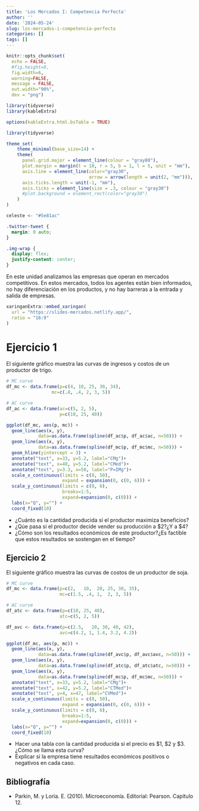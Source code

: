 ```yaml
---
title: 'Los Mercados I: Competencia Perfecta'
author: ''
date: '2024-05-24'
slug: los-mercados-i-competencia-perfecta
categories: []
tags: []
---
```




```r
knitr::opts_chunk$set(
  echo = FALSE, 
  #fig.height=8, 
  fig.width=6, 
  warning=FALSE, 
  message = FALSE,
  out.width="90%",
  dev = "png")

library(tidyverse)
library(kableExtra)

options(kableExtra.html.bsTable = TRUE)

library(tidyverse)

theme_set(
    theme_minimal(base_size=14) +
    theme(
      panel.grid.major = element_line(colour = "gray80"),
      plot.margin = margin(t = 10, r = 5, b = 1, l = 5, unit = "mm"),
      axis.line = element_line(color="gray30",
                               arrow = arrow(length = unit(2, "mm"))),
      axis.ticks.length = unit(-1, "mm"),
      axis.ticks = element_line(size = .3, colour = "gray30")
      #plot.background = element_rect(color="gray30")
    )
)

celeste <- "#5e81ac"

```


```css

.twitter-tweet {
  margin: 0 auto;
}

.img-wrap {
  display: flex;
  justify-content: center;
}

```

En este unidad analizamos las empresas que operan en mercados competitivos. En estos mercados, todos los agentes están bien informados, no hay diferenciación en los productos, y no hay barreras a la entrada y salida de empresas.



```r
xaringanExtra::embed_xaringan(
  url = "https://slides-mercados.netlify.app/",
  ratio = "16:9"
)
```

# Ejercicio 1

El siguiente gráfico muestra las curvas de ingresos y costos de un productor de trigo.

<div class="img-wrap">
```r

# MC curve
df_mc <- data.frame(p=c(4, 10, 25, 30, 34), 
                 mc=c(.8, .4, 2, 3, 5))

# AC curve
df_ac <- data.frame(ac=c(5, 2, 5),
                    p=c(10, 25, 40))

ggplot(df_mc, aes(p, mc)) + 
  geom_line(aes(x, y),
            data=as.data.frame(spline(df_ac$p, df_ac$ac, n=50))) +
  geom_line(aes(x, y), 
            data=as.data.frame(spline(df_mc$p, df_mc$mc, n=50))) +
  geom_hline(yintercept = 3) + 
  annotate("text", x=33, y=5.2, label="CMg")+
  annotate("text", x=40, y=5.2, label="CMed")+
  annotate("text", y=3.3, x=50, label="P=IMg")+
  scale_x_continuous(limits = c(0, 50),
                     expand = expansion(0, c(0, 6))) + 
  scale_y_continuous(limits = c(0, 6),
                     breaks=1:5,
                     expand=expansion(0, c(0))) +
  labs(x="Q", y="") +
  coord_fixed(10)
```


</div>

- ¿Cuánto es la cantidad producida si el productor maximiza beneficios?
- ¿Qúe pasa si el productor decide vender su producción a \$2?¿Y a \$4?
- ¿Cómo son los resultados económicos de este productor?¿Es factible que estos resultados se sostengan en el tiempo?

## Ejercicio 2

El siguiente gráfico muestra las curvas de costos de un productor de soja. 

<div class="img-wrap">

```r

# MC curve
df_mc <- data.frame(p=c(2,   10,  20, 25, 30, 35), 
                    mc=c(1.5, .4, 1,  2, 3, 5))

# AC curve
df_atc <- data.frame(p=c(10, 25, 40),
                    atc=c(5, 2, 5))

df_avc <- data.frame(p=c(2.5,   20, 30, 40, 42),
                    avc=c(4.2, 1, 1.4, 3.2, 4.2))

ggplot(df_mc, aes(p, mc)) + 
  geom_line(aes(x, y),
            data=as.data.frame(spline(df_avc$p, df_avc$avc, n=50))) +
  geom_line(aes(x, y),
            data=as.data.frame(spline(df_atc$p, df_atc$atc, n=50))) +
  geom_line(aes(x, y), 
            data=as.data.frame(spline(df_mc$p, df_mc$mc, n=50))) +
  annotate("text", x=33, y=5.2, label="CMg")+
  annotate("text", x=42, y=5.2, label="CTMed")+
  annotate("text", y=4, x=47, label="CVMed")+
  scale_x_continuous(limits = c(0, 50),
                     expand = expansion(0, c(0, 6))) + 
  scale_y_continuous(limits = c(0, 6),
                     breaks=1:5,
                     expand=expansion(0, c(0))) +
  labs(x="Q", y="") +
  coord_fixed(10)
```

</div>
- Hacer una tabla con la cantidad producida si el precio es \$1, \$2 y \$3. ¿Cómo se llama esta curva?
- Explicar si la empresa tiene resultados económicos positivos o negativos en cada caso.

<!-- # Ejercicio 1 -->

<!-- Considere un mercado que funciona en competencia perfecta. Analice dos situaciones mostradas en los siguientes gráficos, explicando los resultados de las empresas y la situación de entrada y salida de empresas al mercado. -->

<!-- ```{r} -->

<!-- library(tidyverse) -->
<!-- library(tidyr) -->

<!-- datos <- tibble(  -->
<!--  q = c(0, 1000, 2000, 3000, 3999, 4000, 4001, 5000),  -->
<!--  CT = c(55000, 85000, 110000, 130000, 159960.01, 160000, 160040.01, 210000),  -->
<!--  CMg = c(NA, 27, 22, 21, 38.98, 40, 40.02, 60),  -->
<!--  Precio=40) %>%  -->
<!--   mutate(Cme=CT/q) %>%  -->
<!--   select(-CT) %>%  -->
<!--   pivot_longer(cols=-q) -->
<!-- ``` -->



<!-- ```{r} -->
<!-- library(patchwork) -->

<!-- a <- datos %>% -->
<!--   filter(name!="Precio") %>%  -->
<!--   ggplot(aes(q, value, color=name)) + -->
<!--   geom_hline(yintercept = 50, linetype="dashed") + -->
<!--   geom_line() +  -->
<!--   scale_color_discrete("") + -->
<!--   scale_x_continuous(limits = c(1e3, 5e3)) + -->
<!--   scale_y_continuous(breaks=c(20, 40, 50, 60, 80), -->
<!--                      labels=c("20", "40", "P=50", "60", "80")) + -->
<!--   theme_minimal() + -->
<!--   labs(x="Q", y="CMe, CMg, P", title="A") -->

<!-- b <- datos %>% -->
<!--   filter(name!="Precio") %>%  -->
<!--   ggplot(aes(q, value, color=name)) + -->
<!--   geom_hline(yintercept = 30, linetype="dashed") + -->
<!--   geom_line() +  -->
<!--   scale_color_discrete("") + -->
<!--   scale_x_continuous(limits = c(1e3, 5e3)) + -->
<!--   scale_y_continuous(breaks=c(20, 30, 40, 60, 80), -->
<!--                      labels=c("20", "P=30", "40", "60", "80")) + -->
<!--   theme_minimal() + -->
<!--   labs(x="Q", y="CMe, CMg, P", title="B") -->

<!-- a +  b -->

<!-- ``` -->

<!-- Ahora suponga que la entrada de empresas al sector aumenta la oferta y reduce los precios como se muestra en el siguiente gráfico. Explique la situación, y cuál es el resultado final esperado. -->

## Bibliografía

- Parkin, M. y Loría. E. (2010). Microeconomía. Editorial: Pearson. Capítulo 12.